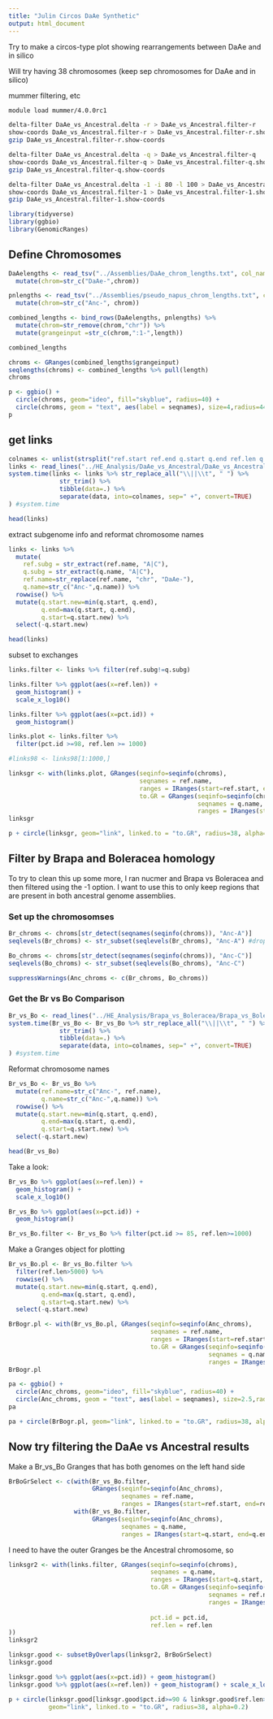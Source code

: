 ```yaml
---
title: "Julin Circos DaAe Synthetic"
output: html_document
---
```


Try to make a circos-type plot showing rearrangements between DaAe and in silico

Will try having 38 chromosomes (keep sep chromosomes for DaAe and in silico)

mummer filtering, etc
```bash
module load mummer/4.0.0rc1

delta-filter DaAe_vs_Ancestral.delta -r > DaAe_vs_Ancestral.filter-r
show-coords DaAe_vs_Ancestral.filter-r > DaAe_vs_Ancestral.filter-r.show-coords
gzip DaAe_vs_Ancestral.filter-r.show-coords

delta-filter DaAe_vs_Ancestral.delta -q > DaAe_vs_Ancestral.filter-q
show-coords DaAe_vs_Ancestral.filter-q > DaAe_vs_Ancestral.filter-q.show-coords
gzip DaAe_vs_Ancestral.filter-q.show-coords

delta-filter DaAe_vs_Ancestral.delta -1 -i 80 -l 100 > DaAe_vs_Ancestral.filter-1
show-coords DaAe_vs_Ancestral.filter-1 > DaAe_vs_Ancestral.filter-1.show-coords
gzip DaAe_vs_Ancestral.filter-1.show-coords


```


```r
library(tidyverse)
library(ggbio)
library(GenomicRanges)
```


## Define Chromosomes

```r
DaAelengths <- read_tsv("../Assemblies/DaAe_chrom_lengths.txt", col_names = c("chrom", "length")) %>%
  mutate(chrom=str_c("DaAe-",chrom))

pnlengths <- read_tsv("../Assemblies/pseudo_napus_chrom_lengths.txt", col_names = c("chrom", "length")) %>%
  mutate(chrom=str_c("Anc-", chrom))

combined_lengths <- bind_rows(DaAelengths, pnlengths) %>%
  mutate(chrom=str_remove(chrom,"chr")) %>%
  mutate(grangeinput =str_c(chrom,":1-",length))

combined_lengths
```


```r

chroms <- GRanges(combined_lengths$grangeinput)
seqlengths(chroms) <- combined_lengths %>% pull(length) 
chroms
```

```r
p <- ggbio() +
  circle(chroms, geom="ideo", fill="skyblue", radius=40) +
  circle(chroms, geom = "text", aes(label = seqnames), size=4,radius=44) 
p
```

## get links

```r
colnames <- unlist(strsplit("ref.start ref.end q.start q.end ref.len q.len pct.id ref.name q.name", split=" "))
links <- read_lines("../HE_Analysis/DaAe_vs_Ancestral/DaAe_vs_Ancestral-1.show-coords.gz", skip = 5)
system.time(links <- links %>% str_replace_all("\\||\\t", " ") %>%
              str_trim() %>%
              tibble(data=.) %>% 
              separate(data, into=colnames, sep=" +", convert=TRUE) 
) #system.time
```

```r
head(links)
```
extract subgenome info and reformat chromosome names
```r
links <- links %>%
  mutate(
    ref.subg = str_extract(ref.name, "A|C"),
    q.subg = str_extract(q.name, "A|C"),
    ref.name=str_replace(ref.name, "chr", "DaAe-"),
    q.name=str_c("Anc-",q.name)) %>%
  rowwise() %>%
  mutate(q.start.new=min(q.start, q.end),
         q.end=max(q.start, q.end),
         q.start=q.start.new) %>%
  select(-q.start.new)

head(links)
```
subset to exchanges
```r
links.filter <- links %>% filter(ref.subg!=q.subg)
```

```r
links.filter %>% ggplot(aes(x=ref.len)) +
  geom_histogram() +
  scale_x_log10()

links.filter %>% ggplot(aes(x=pct.id)) +
  geom_histogram()
```

```r
links.plot <- links.filter %>%
  filter(pct.id >=98, ref.len >= 1000)

#links98 <- links98[1:1000,]

linksgr <- with(links.plot, GRanges(seqinfo=seqinfo(chroms),
                                    seqnames = ref.name,
                                    ranges = IRanges(start=ref.start, end=ref.end),
                                    to.GR = GRanges(seqinfo=seqinfo(chroms),
                                                    seqnames = q.name,
                                                    ranges = IRanges(start=q.start, end=q.end))))
linksgr
```

```r
p + circle(linksgr, geom="link", linked.to = "to.GR", radius=38, alpha=0.1)
```



## Filter by Brapa and Boleracea homology

To try to clean this up some more, I ran nucmer and Brapa vs Boleracea and then filtered using the -1 option.  I want to use this to only keep regions that are present in both ancestral genome assemblies.

### Set up the chromosomses

```r
Br_chroms <- chroms[str_detect(seqnames(seqinfo(chroms)), "Anc-A")]
seqlevels(Br_chroms) <- str_subset(seqlevels(Br_chroms), "Anc-A") #drop unused levels

Bo_chroms <- chroms[str_detect(seqnames(seqinfo(chroms)), "Anc-C")]
seqlevels(Bo_chroms) <- str_subset(seqlevels(Bo_chroms), "Anc-C")

suppressWarnings(Anc_chroms <- c(Br_chroms, Bo_chroms))
```

### Get the Br vs Bo Comparison

```r
Br_vs_Bo <- read_lines("../HE_Analysis/Brapa_vs_Boleracea/Brapa_vs_Boleracea-1.show-coords.gz", skip=5)
system.time(Br_vs_Bo <- Br_vs_Bo %>% str_replace_all("\\||\\t", " ") %>%
              str_trim() %>%
              tibble(data=.) %>% 
              separate(data, into=colnames, sep=" +", convert=TRUE) 
) #system.time
```

Reformat chromosome names
```r
Br_vs_Bo <- Br_vs_Bo %>%
  mutate(ref.name=str_c("Anc-", ref.name),
         q.name=str_c("Anc-",q.name)) %>%
  rowwise() %>%
  mutate(q.start.new=min(q.start, q.end),
         q.end=max(q.start, q.end),
         q.start=q.start.new) %>%
  select(-q.start.new)

head(Br_vs_Bo)
```
Take a look:
```r
Br_vs_Bo %>% ggplot(aes(x=ref.len)) +
  geom_histogram() +
  scale_x_log10()

Br_vs_Bo %>% ggplot(aes(x=pct.id)) +
  geom_histogram()
```

```r
Br_vs_Bo.filter <- Br_vs_Bo %>% filter(pct.id >= 85, ref.len>=1000)
```


Make a Granges object for plotting

```r
Br_vs_Bo.pl <- Br_vs_Bo.filter %>%
  filter(ref.len>5000) %>%
  rowwise() %>%
  mutate(q.start.new=min(q.start, q.end),
         q.end=max(q.start, q.end),
         q.start=q.start.new) %>%
  select(-q.start.new)

BrBogr.pl <- with(Br_vs_Bo.pl, GRanges(seqinfo=seqinfo(Anc_chroms),
                                       seqnames = ref.name,
                                       ranges = IRanges(start=ref.start, end=ref.end),
                                       to.GR = GRanges(seqinfo=seqinfo(Anc_chroms),
                                                       seqnames = q.name,
                                                       ranges = IRanges(start=q.start, end=q.end))))
BrBogr.pl
```
```r
pa <- ggbio() +
  circle(Anc_chroms, geom="ideo", fill="skyblue", radius=40) +
  circle(Anc_chroms, geom = "text", aes(label = seqnames), size=2.5,radius=44) 
pa
```

```r
pa + circle(BrBogr.pl, geom="link", linked.to = "to.GR", radius=38, alpha=0.1)

```
## Now try filtering the DaAe vs Ancestral results

Make a Br_vs_Bo Granges that has both genomes on the left hand side
```r
BrBoGrSelect <- c(with(Br_vs_Bo.filter,
                       GRanges(seqinfo=seqinfo(Anc_chroms),
                               seqnames = ref.name,
                               ranges = IRanges(start=ref.start, end=ref.end))),
                  with(Br_vs_Bo.filter,
                       GRanges(seqinfo=seqinfo(Anc_chroms),
                               seqnames = q.name,
                               ranges = IRanges(start=q.start, end=q.end))))

```


I need to have the outer Granges be the Ancestral chromosome, so
```r
linksgr2 <- with(links.filter, GRanges(seqinfo=seqinfo(chroms),
                                       seqnames = q.name,
                                       ranges = IRanges(start=q.start, end=q.end),
                                       to.GR = GRanges(seqinfo=seqinfo(chroms),
                                                       seqnames = ref.name,
                                                       ranges = IRanges(start=ref.start,
                                                                        end=ref.end)),
                                       pct.id = pct.id,
                                       ref.len = ref.len
))
linksgr2
```

```r
linksgr.good <- subsetByOverlaps(linksgr2, BrBoGrSelect)
linksgr.good
```

```r
linksgr.good %>% ggplot(aes(x=pct.id)) + geom_histogram()
linksgr.good %>% ggplot(aes(x=ref.len)) + geom_histogram() + scale_x_log10()
```



```r
p + circle(linksgr.good[linksgr.good$pct.id>=90 & linksgr.good$ref.len>500],
           geom="link", linked.to = "to.GR", radius=38, alpha=0.2)
```

